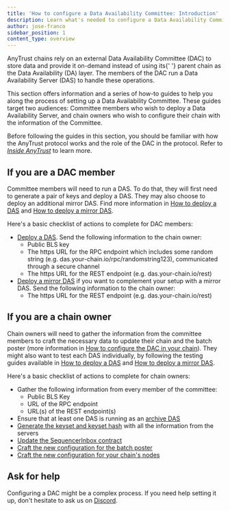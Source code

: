 ```yaml
---
title: 'How to configure a Data Availability Committee: Introduction'
description: Learn what's needed to configure a Data Availability Committee for your chain
author: jose-franco
sidebar_position: 1
content_type: overview
---
```


<p>
  <a data-quicklook-from="arbitrum-anytrust-protocol">AnyTrust</a> chains rely on an external Data
  Availability Committee (DAC) to store data and provide it on-demand instead of using its{' '}
  <a data-quicklook-from="parent-chain">parent chain</a> as the Data Availability (DA) layer. The
  members of the DAC run a Data Availability Server (DAS) to handle these operations.
</p>

This section offers information and a series of how-to guides to help you along the process of setting up a Data Availability Committee. These guides target two audiences: Committee members who wish to deploy a Data Availability Server, and chain owners who wish to configure their chain with the information of the Committee.

Before following the guides in this section, you should be familiar with how the AnyTrust protocol works and the role of the DAC in the protocol. Refer to _[Inside AnyTrust](/how-arbitrum-works/08-anytrust-protocol.mdx)_ to learn more.

## If you are a DAC member

Committee members will need to run a DAS. To do that, they will first need to generate a pair of keys and deploy a DAS. They may also choose to deploy an additional mirror DAS. Find more information in [How to deploy a DAS](/run-arbitrum-node/data-availability-committees/02-deploy-das.mdx) and [How to deploy a mirror DAS](/run-arbitrum-node/data-availability-committees/03-deploy-mirror-das.mdx).

Here's a basic checklist of actions to complete for DAC members:

- [Deploy a DAS](/run-arbitrum-node/data-availability-committees/02-deploy-das.mdx). Send the following information to the chain owner:
  - Public BLS key
  - The https URL for the RPC endpoint which includes some random string (e.g. das.your-chain.io/rpc/randomstring123), communicated through a secure channel
  - The https URL for the REST endpoint (e.g. das.your-chain.io/rest)
- [Deploy a mirror DAS](/run-arbitrum-node/data-availability-committees/03-deploy-mirror-das.mdx) if you want to complement your setup with a mirror DAS. Send the following information to the chain owner:
  - The https URL for the REST endpoint (e.g. das.your-chain.io/rest)

## If you are a chain owner

Chain owners will need to gather the information from the committee members to craft the necessary data to update their chain and the batch poster (more information in [How to configure the DAC in your chain](/run-arbitrum-node/data-availability-committees/04-configure-dac.mdx)). They might also want to test each DAS individually, by following the testing guides available in [How to deploy a DAS](/run-arbitrum-node/data-availability-committees/02-deploy-das.mdx#testing-the-das) and [How to deploy a mirror DAS](/run-arbitrum-node/data-availability-committees/03-deploy-mirror-das.mdx#testing-the-das).

Here's a basic checklist of actions to complete for chain owners:

- Gather the following information from every member of the committee:
  - Public BLS Key
  - URL of the RPC endpoint
  - URL(s) of the REST endpoint(s)
- Ensure that at least one DAS is running as an [archive DAS](/run-arbitrum-node/data-availability-committees/02-deploy-das.mdx#archive-da-servers)
- [Generate the keyset and keyset hash](/run-arbitrum-node/data-availability-committees/04-configure-dac.mdx#step-1-generate-the-keyset-and-keyset-hash-with-all-the-information-from-the-servers) with all the information from the servers
- [Update the SequencerInbox contract](/run-arbitrum-node/data-availability-committees/04-configure-dac.mdx#step-2-update-the-sequencerinbox-contract)
- [Craft the new configuration for the batch poster](/run-arbitrum-node/data-availability-committees/04-configure-dac.mdx#step-3-craft-the-new-configuration-for-the-batch-poster)
- [Craft the new configuration for your chain's nodes](/run-arbitrum-node/data-availability-committees/04-configure-dac.mdx#step-4-craft-the-new-configuration-for-your-chains-nodes)

## Ask for help

Configuring a DAC might be a complex process. If you need help setting it up, don't hesitate to ask us on [Discord](https://discord.gg/arbitrum).
